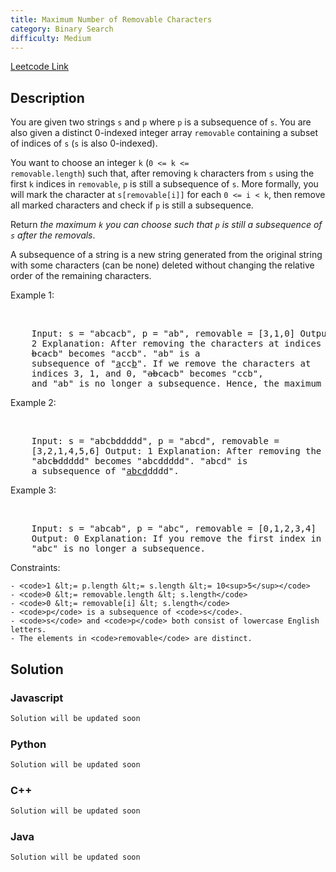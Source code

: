 ```yaml
---
title: Maximum Number of Removable Characters
category: Binary Search
difficulty: Medium
---
```


<Callout>

[Leetcode Link](https://leetcode.com/problems/maximum-number-of-removable-characters)

</Callout>

## Description

You are given two strings <code>s</code> and <code>p</code> where <code>p</code> is a subsequence of <code>s</code>. You are also given a distinct 0-indexed integer array <code>removable</code> containing a subset of indices of <code>s</code> (<code>s</code> is also 0-indexed).

You want to choose an integer <code>k</code> (<code>0 &lt;= k &lt;= removable.length</code>) such that, after removing <code>k</code> characters from <code>s</code> using the first <code>k</code> indices in <code>removable</code>, <code>p</code> is still a subsequence of <code>s</code>. More formally, you will mark the character at <code>s[removable[i]]</code> for each <code>0 &lt;= i &lt; k</code>, then remove all marked characters and check if <code>p</code> is still a subsequence.

Return _the maximum _<code>k</code>_ you can choose such that _<code>p</code>_ is still a subsequence of _<code>s</code>_ after the removals_.

A subsequence of a string is a new string generated from the original string with some characters (can be none) deleted without changing the relative order of the remaining characters.

Example 1:

<br />
<pre className="overflow-x-auto">
	Input: s = &quot;abcacb&quot;, p = &quot;ab&quot;, removable = [3,1,0] Output:
	2 Explanation: After removing the characters at indices 3 and 1, &quot;a
	<s>b</s>c<s>a</s>cb&quot; becomes &quot;accb&quot;. &quot;ab&quot; is a
	subsequence of &quot;<u>a</u>cc<u>b</u>&quot;. If we remove the characters at
	indices 3, 1, and 0, &quot;<s>ab</s>c<s>a</s>cb&quot; becomes &quot;ccb&quot;,
	and &quot;ab&quot; is no longer a subsequence. Hence, the maximum k is 2.
</pre>

Example 2:

<br />
<pre className="overflow-x-auto">
	Input: s = &quot;abcbddddd&quot;, p = &quot;abcd&quot;, removable =
	[3,2,1,4,5,6] Output: 1 Explanation: After removing the character at index 3,
	&quot;abc<s>b</s>ddddd&quot; becomes &quot;abcddddd&quot;. &quot;abcd&quot; is
	a subsequence of &quot;<u>abcd</u>dddd&quot;.
</pre>

Example 3:

<br />
<pre className="overflow-x-auto">
	Input: s = &quot;abcab&quot;, p = &quot;abc&quot;, removable = [0,1,2,3,4]
	Output: 0 Explanation: If you remove the first index in the array removable,
	&quot;abc&quot; is no longer a subsequence.
</pre>

Constraints:

    - <code>1 &lt;= p.length &lt;= s.length &lt;= 10<sup>5</sup></code>
    - <code>0 &lt;= removable.length &lt; s.length</code>
    - <code>0 &lt;= removable[i] &lt; s.length</code>
    - <code>p</code> is a subsequence of <code>s</code>.
    - <code>s</code> and <code>p</code> both consist of lowercase English letters.
    - The elements in <code>removable</code> are distinct.

## Solution

### Javascript

```javascript
Solution will be updated soon
```

### Python

```python
Solution will be updated soon
```

### C++

```cpp
Solution will be updated soon
```

### Java

```java
Solution will be updated soon
```
